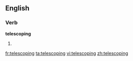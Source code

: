 ==English==

===Verb===
'''telescoping'''

# {{present participle of|[[telescope]]}}

[[fr:telescoping]]
[[ta:telescoping]]
[[vi:telescoping]]
[[zh:telescoping]]